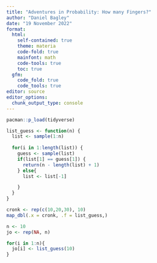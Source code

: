 ```yaml
---
title: "Adventures in Probability: How many Fingers?"
author: "Daniel Bagley"
date: "19 November 2022"
format: 
  html:
    self-contained: true
    theme: materia
    code-fold: true
    mainfont: math
    code-tools: true
    toc: true
  gfm:
    code_fold: true
    code_tools: true
editor: source
editor_options: 
  chunk_output_type: console
---
```


```r

pacman::p_load(tidyverse)

list_guess <- function(n) {
  list <- sample(1:n)
  
  for(i in 1:length(list)) {
    guess <- sample(list)
    if(list[1] == guess[1]) {
      return(n - length(list) + 1)
    } else{
      list <- list[-1]

    }
  }
}

```



```r

cronk <- rep(c(10,20,30), 10)
map_dbl(.x = cronk, .f = list_guess,)

n <- 10
jo <- rep(NA, n)

for(i in 1:n){
  jo[i] <- list_guess(10)
}
```














